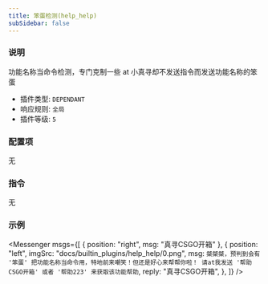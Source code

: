 ```yaml
---
title: 笨蛋检测(help_help)
subSidebar: false
---
```



### 说明

功能名称当命令检测，专门克制一些 at 小真寻却不发送指令而发送功能名称的笨蛋

- 插件类型: `DEPENDANT`
- 响应规则: `全局`
- 插件等级: `5`

### 配置项

无

### 指令

无

### 示例

<Messenger
  msgs={[
    { position: "right", msg: "真寻CSGO开箱" },
    {
      position: "left",
      imgSrc: "docs/builtin_plugins/help_help/0.png",
      msg: `桀桀桀，预判到会有 '笨蛋' 把功能名称当命令用，特地前来嘲笑！但还是好心来帮帮你啦！
请at我发送 '帮助CSGO开箱' 或者 '帮助223' 来获取该功能帮助`,
      reply: "真寻CSGO开箱",
    },
  ]}
/>
